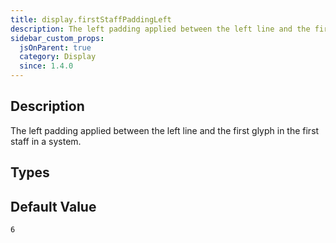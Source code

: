 ```yaml
---
title: display.firstStaffPaddingLeft
description: The left padding applied between the left line and the first glyph in the first staff in a system.
sidebar_custom_props:
  jsOnParent: true
  category: Display
  since: 1.4.0
---
```


<SinceBadge since="1.4.0" />


## Description

The left padding applied between the left line and the first glyph in the first staff in a system.

<PropertyDescription showJson={true} />

## Types

<TypeTable>
    <TypeRow name="double" type="all">
    </TypeRow>
</TypeTable>

## Default Value

`6`